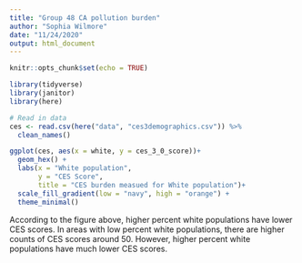 ```yaml
---
title: "Group 48 CA pollution burden"
author: "Sophia Wilmore"
date: "11/24/2020"
output: html_document
---
```


```r
knitr::opts_chunk$set(echo = TRUE)

library(tidyverse)
library(janitor)
library(here)
```

```r
# Read in data
ces <- read.csv(here("data", "ces3demographics.csv")) %>% 
  clean_names()
```


```r
ggplot(ces, aes(x = white, y = ces_3_0_score))+
  geom_hex() +
  labs(x = "White population",
       y = "CES Score",
       title = "CES burden measued for White population")+
  scale_fill_gradient(low = "navy", high = "orange") +
  theme_minimal()
```

According to the figure above, higher percent white populations have lower CES scores. In areas with low percent white populations, there are higher counts of CES scores around 50. However, higher percent white populations have much lower CES scores.  






